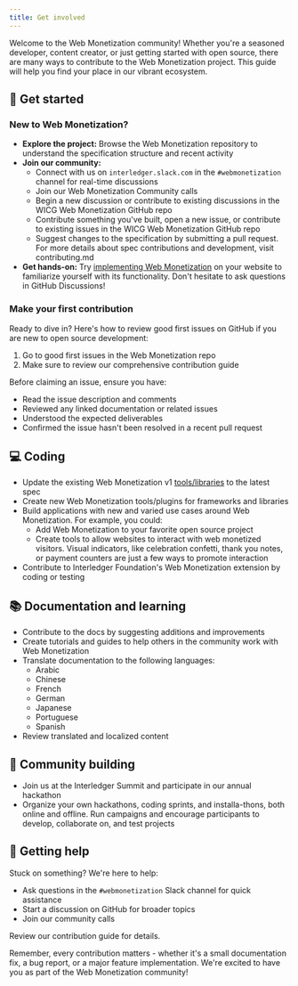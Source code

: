 ```yaml
---
title: Get involved
---
```



Welcome to the Web Monetization community! Whether you're a seasoned developer, content creator, or just getting started with open source, there are many ways to contribute to the Web Monetization project. This guide will help you find your place in our vibrant ecosystem.

## 🚀 Get started

### New to Web Monetization?

- **Explore the project:** Browse the <LinkOut href='https://github.com/WICG/webmonetization'>Web Monetization repository</LinkOut> to understand the specification structure and recent activity
- **Join our community:**
  - Connect with us on <LinkOut href='https://communityinviter.com/apps/interledger/interledger-working-groups-slack'>`interledger.slack.com`</LinkOut> in the `#webmonetization` channel for real-time discussions
  - Join our <LinkOut href='https://calendar.google.com/calendar/u/0/r/eventedit/copy/c2dyMjY4M2k1dXRrcjZkYW05Mmo3c2xzZm1fMjAyNTA3MTdUMTMwMDAwWiBtb2hhbW1lZEBpbnRlcmxlZGdlci5vcmc/bW9oYW1tZWRAaW50ZXJsZWRnZXIub3Jn?scp=ALL'>Web Monetization Community calls</LinkOut>
  - Begin a <LinkOut href='https://github.com/WICG/webmonetization/discussions'>new discussion or contribute to existing discussions</LinkOut> in the WICG Web Monetization GitHub repo
  - <LinkOut href='https://github.com/WICG/webmonetization/issues'>
      Contribute
    </LinkOut>
    something you've built, open a new issue, or contribute to existing issues
    in the WICG Web Monetization GitHub repo
  - Suggest changes to the <LinkOut href='https://webmonetization.org/specification/'>specification</LinkOut> by submitting a pull request. For more details about spec contributions and development, visit <LinkOut href='https://github.com/WICG/webmonetization/blob/main/CONTRIBUTING.md'>contributing.md</LinkOut>
- **Get hands-on:** Try [implementing Web Monetization](/developers/get-started/) on your website to familiarize yourself with its functionality. Don't hesitate to ask questions in GitHub Discussions!

### Make your first contribution

Ready to dive in? Here's how to review good first issues on GitHub if you are new to open source development:

1. Go to <LinkOut href='https://github.com/WICG/webmonetization/issues?q=is%3Aissue+is%3Aopen+label%3A%22good+first+issue%22'>good first issues</LinkOut> in the Web Monetization repo
2. Make sure to review our comprehensive <LinkOut href='https://github.com/WICG/webmonetization/blob/main/CONTRIBUTING.md'>contribution guide</LinkOut>

Before claiming an issue, ensure you have:

- Read the issue description and comments
- Reviewed any linked documentation or related issues
- Understood the expected deliverables
- Confirmed the issue hasn't been resolved in a recent pull request

## 💻 Coding

- Update the existing Web Monetization v1 [tools/libraries](/developers/libraries/) to the latest spec
- Create new Web Monetization tools/plugins for frameworks and libraries
- Build applications with new and varied use cases around Web Monetization. For example, you could:
  - Add Web Monetization to your favorite open source project
  - Create tools to allow websites to interact with web monetized visitors. Visual indicators, like celebration confetti, thank you notes, or payment counters are just a few ways to promote interaction
- <LinkOut href='https://github.com/interledger/web-monetization-extension'>
    Contribute
  </LinkOut>
  to Interledger Foundation's Web Monetization extension by coding or testing

## 📚 Documentation and learning

- Contribute to the docs by suggesting additions and improvements
- Create tutorials and guides to help others in the community work with Web Monetization
- Translate documentation to the following languages:
  - Arabic
  - Chinese
  - French
  - German
  - Japanese
  - Portuguese
  - Spanish
- Review translated and localized content

## 🌟 Community building

- Join us at the <LinkOut href='https://interledger.org/summit'>Interledger Summit</LinkOut> and participate in our annual hackathon
- Organize your own hackathons, coding sprints, and installa-thons, both online and offline. Run campaigns and encourage participants to develop, collaborate on, and test projects

## 🤝 Getting help

Stuck on something? We're here to help:

- Ask questions in the `#webmonetization` <LinkOut href='https://communityinviter.com/apps/interledger/interledger-working-groups-slack'>Slack channel</LinkOut> for quick assistance
- Start a <LinkOut href='https://github.com/WICG/webmonetization/discussions'>discussion</LinkOut> on GitHub for broader topics
- Join our <LinkOut href='https://calendar.google.com/calendar/u/0/r/eventedit/copy/c2dyMjY4M2k1dXRrcjZkYW05Mmo3c2xzZm1fMjAyNTA3MTdUMTMwMDAwWiBtb2hhbW1lZEBpbnRlcmxlZGdlci5vcmc/bW9oYW1tZWRAaW50ZXJsZWRnZXIub3Jn?scp=ALL'>community calls</LinkOut>

Review our <LinkOut href='https://github.com/WICG/webmonetization?tab=readme-ov-file#contribute'>contribution guide</LinkOut> for details.

Remember, every contribution matters - whether it's a small documentation fix, a bug report, or a major feature implementation. We're excited to have you as part of the Web Monetization community!